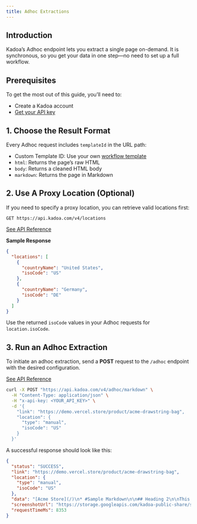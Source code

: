 ```yaml
---
title: Adhoc Extractions
---
```



## Introduction

Kadoa’s Adhoc endpoint lets you extract a single page on-demand. It is synchronous, so you get your data in one step—no need to set up a full workflow.

## Prerequisites
To get the most out of this guide, you’ll need to:
- Create a Kadoa account
- [Get your API key](/api-reference/introduction)


## 1. Choose the Result Format
Every Adhoc request includes `templateId` in the URL path:

- Custom Template ID: Use your own [workflow template](/docs/data-schemas)
- `html`: Returns the page’s raw HTML
- `body`: Returns a cleaned HTML body
- `markdown`: Returns the page in Markdown



## 2. Use A Proxy Location (Optional)

If you need to specify a proxy location, you can retrieve valid locations first:

```
GET https://api.kadoa.com/v4/locations
```
[See API Reference](/api-reference/locations/get-all-locations)


**Sample Response**

```json
{
  "locations": [
    {
      "countryName": "United States",
      "isoCode": "US"
    },
    {
      "countryName": "Germany",
      "isoCode": "DE"
    }
  ]
}
```

Use the returned `isoCode` values in your Adhoc requests for `location.isoCode`.


## 3. Run an Adhoc Extraction

To initiate an adhoc extraction, send a **POST** request to the `/adhoc` endpoint with the desired configuration.

[See API Reference](/api-reference/adhoc/run-synchronous-extraction)
```bash
curl -X POST "https://api.kadoa.com/v4/adhoc/markdown" \
  -H "Content-Type: application/json" \
  -H "x-api-key: <YOUR_API_KEY>" \
  -d '{
    "link": "https://demo.vercel.store/product/acme-drawstring-bag",
    "location": {
      "type": "manual",
      "isoCode": "US"
    }
  }'
```

A successful response should look like this:

```json
{
  "status": "SUCCESS",
  "link": "https://demo.vercel.store/product/acme-drawstring-bag",
  "location": {
    "type": "manual",
    "isoCode": "US"
  },
  "data": "[Acme Store](/)\n* #Sample Markdown\n\n## Heading 2\n\nThis is a **bold** text and this is *italic*.\n\n",
  "screenshotUrl": "https://storage.googleapis.com/kadoa-public-share/screenshots/12345.jpeg",
  "requestTimeMs": 8353
}
```

